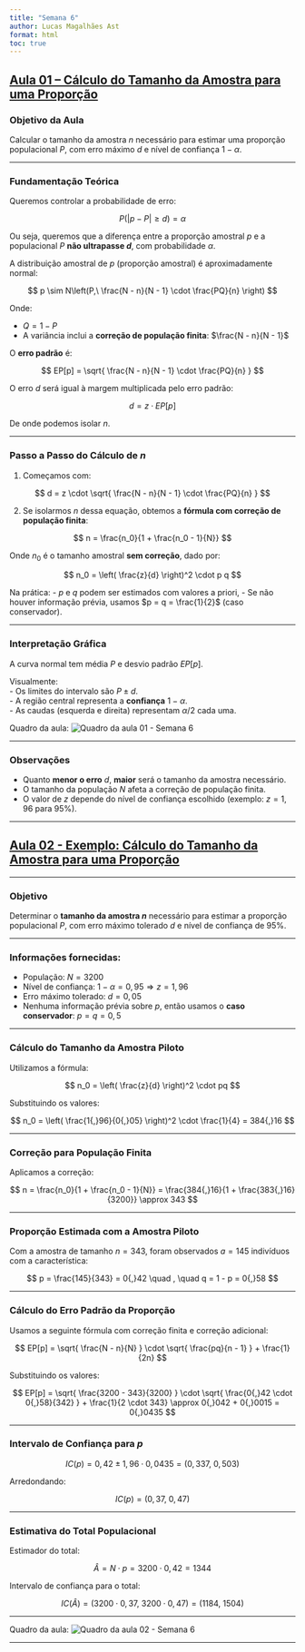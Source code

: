 ```yaml
---
title: "Semana 6"
author: Lucas Magalhães Ast
format: html
toc: true
---
```


## [Aula 01 – Cálculo do Tamanho da Amostra para uma Proporção](https://youtu.be/BffiFiqDnZg?si=uAk9xnpLQgrezxhK)

### Objetivo da Aula

Calcular o tamanho da amostra $n$ necessário para estimar uma proporção populacional $P$, com erro máximo $d$ e nível de confiança $1 - \alpha$.

---

### Fundamentação Teórica

Queremos controlar a probabilidade de erro:

$$
P(|p - P| \ge d) = \alpha
$$

Ou seja, queremos que a diferença entre a proporção amostral $p$ e a populacional $P$ **não ultrapasse $d$**, com probabilidade $\alpha$.

A distribuição amostral de $p$ (proporção amostral) é aproximadamente normal:

$$
p \sim N\left(P,\ \frac{N - n}{N - 1} \cdot \frac{PQ}{n} \right)
$$

Onde:

- $Q = 1 - P$
- A variância inclui a **correção de população finita**: $\frac{N - n}{N - 1}$

O **erro padrão** é:

$$
EP[p] = \sqrt{ \frac{N - n}{N - 1} \cdot \frac{PQ}{n} }
$$

O erro $d$ será igual à margem multiplicada pelo erro padrão:

$$
d = z \cdot EP[p]
$$

De onde podemos isolar $n$.

---

### Passo a Passo do Cálculo de $n$

1. Começamos com:

$$
d = z \cdot \sqrt{ \frac{N - n}{N - 1} \cdot \frac{PQ}{n} }
$$

2. Se isolarmos $n$ dessa equação, obtemos a **fórmula com correção de população finita**:

$$
n = \frac{n_0}{1 + \frac{n_0 - 1}{N}}
$$

Onde $n_0$ é o tamanho amostral **sem correção**, dado por:

$$
n_0 = \left( \frac{z}{d} \right)^2 \cdot p q
$$

Na prática:
- $p$ e $q$ podem ser estimados com valores a priori,
- Se não houver informação prévia, usamos $p = q = \frac{1}{2}$ (caso conservador).

---

### Interpretação Gráfica

A curva normal tem média $P$ e desvio padrão $EP[p]$.

Visualmente:  
- Os limites do intervalo são $P \pm d$.  
- A região central representa a **confiança** $1 - \alpha$.  
- As caudas (esquerda e direita) representam $\alpha/2$ cada uma.  

Quadro da aula:
![Quadro da aula 01 - Semana 6](Imagem/Semana6_aula01_calculo_tamanho_amostra_proporcao.png)

---

### Observações

- Quanto **menor o erro** $d$, **maior** será o tamanho da amostra necessário.
- O tamanho da população $N$ afeta a correção de população finita.
- O valor de $z$ depende do nível de confiança escolhido (exemplo: $z = 1{,}96$ para 95%).

---

## [Aula 02 - Exemplo: Cálculo do Tamanho da Amostra para uma Proporção](https://youtu.be/hRHveMyHx0Q?si=FWyvB7YTf1y4wTHG)

---

### Objetivo

Determinar o **tamanho da amostra $n$** necessário para estimar a proporção populacional $P$, com erro máximo tolerado $d$ e nível de confiança de 95%.

---

### Informações fornecidas:

- População: $N = 3200$
- Nível de confiança: $1 - \alpha = 0{,}95 \Rightarrow z = 1{,}96$
- Erro máximo tolerado: $d = 0{,}05$
- Nenhuma informação prévia sobre $p$, então usamos o **caso conservador**: $p = q = 0{,}5$

---

### Cálculo do Tamanho da Amostra Piloto

Utilizamos a fórmula:

$$
n_0 = \left( \frac{z}{d} \right)^2 \cdot pq
$$

Substituindo os valores:

$$
n_0 = \left( \frac{1{,}96}{0{,}05} \right)^2 \cdot \frac{1}{4} = 384{,}16
$$

---

### Correção para População Finita

Aplicamos a correção:

$$
n = \frac{n_0}{1 + \frac{n_0 - 1}{N}} = \frac{384{,}16}{1 + \frac{383{,}16}{3200}} \approx 343
$$

---

### Proporção Estimada com a Amostra Piloto

Com a amostra de tamanho $n = 343$, foram observados $a = 145$ indivíduos com a característica:

$$
p = \frac{145}{343} = 0{,}42 \quad , \quad q = 1 - p = 0{,}58
$$

---

### Cálculo do Erro Padrão da Proporção

Usamos a seguinte fórmula com correção finita e correção adicional:

$$
EP[p] = \sqrt{ \frac{N - n}{N} } \cdot \sqrt{ \frac{pq}{n - 1} } + \frac{1}{2n}
$$

Substituindo os valores:

$$
EP[p] = \sqrt{ \frac{3200 - 343}{3200} } \cdot \sqrt{ \frac{0{,}42 \cdot 0{,}58}{342} } + \frac{1}{2 \cdot 343} \approx 0{,}042 + 0{,}0015 = 0{,}0435
$$

---

### Intervalo de Confiança para $p$

$$
IC(p) = 0{,}42 \pm 1{,}96 \cdot 0{,}0435 = (0{,}337,\ 0{,}503)
$$

Arredondando:

$$
IC(p) = (0{,}37,\ 0{,}47)
$$

---

### Estimativa do Total Populacional

Estimador do total:

$$
\hat{A} = N \cdot p = 3200 \cdot 0{,}42 = 1344
$$

Intervalo de confiança para o total:

$$
IC(\hat{A}) = (3200 \cdot 0{,}37,\ 3200 \cdot 0{,}47) = (1184,\ 1504)
$$

---

Quadro da aula:
![Quadro da aula 02 - Semana 6](Imagem/Semana6_aula02_calculo_tamanho_amostra_proporcao.png)

---